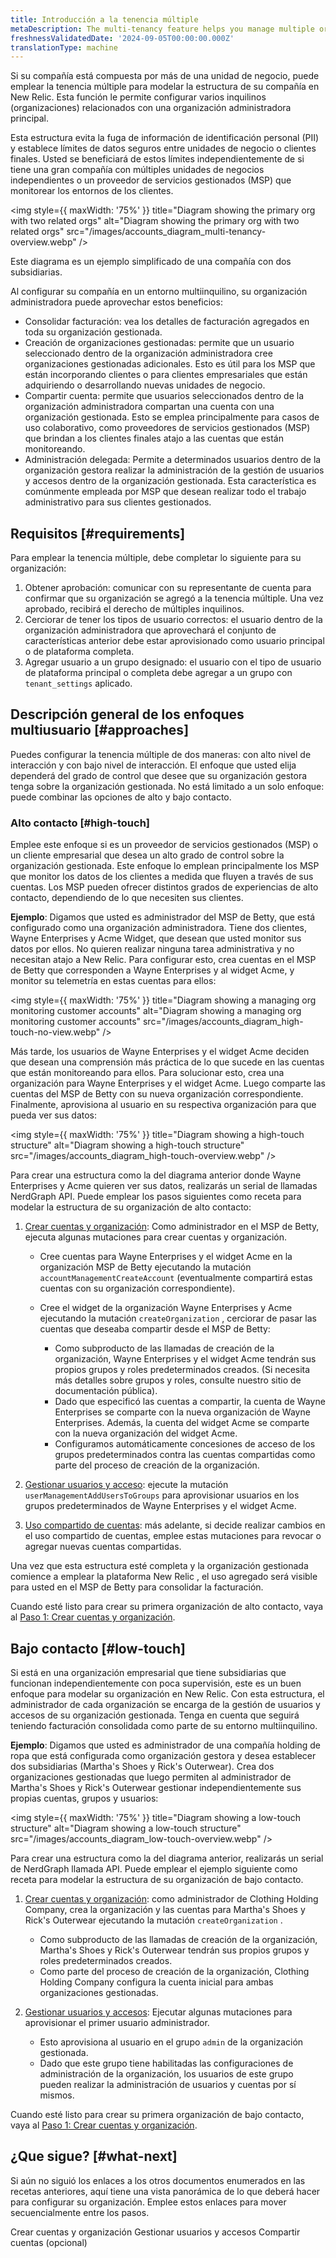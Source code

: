 ```yaml
---
title: Introducción a la tenencia múltiple
metaDescription: The multi-tenancy feature helps you manage multiple organizations and accounts
freshnessValidatedDate: '2024-09-05T00:00:00.000Z'
translationType: machine
---
```


Si su compañía está compuesta por más de una unidad de negocio, puede emplear la tenencia múltiple para modelar la estructura de su compañía en New Relic. Esta función le permite configurar varios inquilinos (organizaciones) relacionados con una organización administradora principal.

Esta estructura evita la fuga de información de identificación personal (PII) y establece límites de datos seguros entre unidades de negocio o clientes finales. Usted se beneficiará de estos límites independientemente de si tiene una gran compañía con múltiples unidades de negocios independientes o un proveedor de servicios gestionados (MSP) que monitorear los entornos de los clientes.

<img style={{ maxWidth: '75%' }} title="Diagram showing the primary org with two related orgs" alt="Diagram showing the primary org with two related orgs" src="/images/accounts_diagram_multi-tenancy-overview.webp" />

<figcaption>
  Este diagrama es un ejemplo simplificado de una compañía con dos subsidiarias.
</figcaption>

Al configurar su compañía en un entorno multiinquilino, su organización administradora puede aprovechar estos beneficios:

* Consolidar facturación: vea los detalles de facturación agregados en toda su organización gestionada.
* Creación de organizaciones gestionadas: permite que un usuario seleccionado dentro de la organización administradora cree organizaciones gestionadas adicionales. Esto es útil para los MSP que están incorporando clientes o para clientes empresariales que están adquiriendo o desarrollando nuevas unidades de negocio.
* Compartir cuenta: permite que usuarios seleccionados dentro de la organización administradora compartan una cuenta con una organización gestionada. Esto se emplea principalmente para casos de uso colaborativo, como proveedores de servicios gestionados (MSP) que brindan a los clientes finales atajo a las cuentas que están monitoreando.
* Administración delegada: Permite a determinados usuarios dentro de la organización gestora realizar la administración de la gestión de usuarios y accesos dentro de la organización gestionada. Esta característica es comúnmente empleada por MSP que desean realizar todo el trabajo administrativo para sus clientes gestionados.

## Requisitos [#requirements]

Para emplear la tenencia múltiple, debe completar lo siguiente para su organización:

1. Obtener aprobación: comunicar con su representante de cuenta para confirmar que su organización se agregó a la tenencia múltiple. Una vez aprobado, recibirá el derecho de múltiples inquilinos.
2. Cerciorar de tener los tipos de usuario correctos: el usuario dentro de la organización administradora que aprovechará el conjunto de características anterior debe estar aprovisionado como usuario principal o de plataforma completa.
3. Agregar usuario a un grupo designado: el usuario con el tipo de usuario de plataforma principal o completa debe agregar a un grupo con `tenant_settings` aplicado.

## Descripción general de los enfoques multiusuario [#approaches]

Puedes configurar la tenencia múltiple de dos maneras: con alto nivel de interacción y con bajo nivel de interacción. El enfoque que usted elija dependerá del grado de control que desee que su organización gestora tenga sobre la organización gestionada. No está limitado a un solo enfoque: puede combinar las opciones de alto y bajo contacto.

### Alto contacto [#high-touch]

Emplee este enfoque si es un proveedor de servicios gestionados (MSP) o un cliente empresarial que desea un alto grado de control sobre la organización gestionada. Este enfoque lo emplean principalmente los MSP que monitor los datos de los clientes a medida que fluyen a través de sus cuentas. Los MSP pueden ofrecer distintos grados de experiencias de alto contacto, dependiendo de lo que necesiten sus clientes.

**Ejemplo**: Digamos que usted es administrador del MSP de Betty, que está configurado como una organización administradora. Tiene dos clientes, Wayne Enterprises y Acme Widget, que desean que usted monitor sus datos por ellos. No quieren realizar ninguna tarea administrativa y no necesitan atajo a New Relic. Para configurar esto, crea cuentas en el MSP de Betty que corresponden a Wayne Enterprises y al widget Acme, y monitor su telemetría en estas cuentas para ellos:

<img style={{ maxWidth: '75%' }} title="Diagram showing a managing org monitoring customer accounts" alt="Diagram showing a managing org monitoring customer accounts" src="/images/accounts_diagram_high-touch-no-view.webp" />

Más tarde, los usuarios de Wayne Enterprises y el widget Acme deciden que desean una comprensión más práctica de lo que sucede en las cuentas que están monitoreando para ellos. Para solucionar esto, crea una organización para Wayne Enterprises y el widget Acme. Luego comparte las cuentas del MSP de Betty con su nueva organización correspondiente. Finalmente, aprovisiona al usuario en su respectiva organización para que pueda ver sus datos:

<img style={{ maxWidth: '75%' }} title="Diagram showing a high-touch structure" alt="Diagram showing a high-touch structure" src="/images/accounts_diagram_high-touch-overview.webp" />

Para crear una estructura como la del diagrama anterior donde Wayne Enterprises y Acme quieren ver sus datos, realizarás un serial de llamadas NerdGraph API. Puede emplear los pasos siguientes como receta para modelar la estructura de su organización de alto contacto:

1. [Crear cuentas y organización](/docs/accounts/accounts-billing/account-structure/multi-tenancy/org-creation): Como administrador en el MSP de Betty, ejecuta algunas mutaciones para crear cuentas y organización.

   * Cree cuentas para Wayne Enterprises y el widget Acme en la organización MSP de Betty ejecutando la mutación `accountManagementCreateAccount` (eventualmente compartirá estas cuentas con su organización correspondiente).

   * Cree el widget de la organización Wayne Enterprises y Acme ejecutando la mutación `createOrganization` , cerciorar de pasar las cuentas que deseaba compartir desde el MSP de Betty:

     * Como subproducto de las llamadas de creación de la organización, Wayne Enterprises y el widget Acme tendrán sus propios grupos y roles predeterminados creados. (Si necesita más detalles sobre grupos y roles, consulte nuestro sitio de documentación pública).
     * Dado que especificó las cuentas a compartir, la cuenta de Wayne Enterprises se comparte con la nueva organización de Wayne Enterprises. Además, la cuenta del widget Acme se comparte con la nueva organización del widget Acme.
     * Configuramos automáticamente concesiones de acceso de los grupos predeterminados contra las cuentas compartidas como parte del proceso de creación de la organización.

2. [Gestionar usuarios y acceso](/docs/accounts/accounts-billing/account-structure/multi-tenancy/delegated-administration): ejecute la mutación `userManagementAddUsersToGroups` para aprovisionar usuarios en los grupos predeterminados de Wayne Enterprises y el widget Acme.

3. [Uso compartido de cuentas](/docs/accounts/accounts-billing/account-structure/multi-tenancy/share-accounts): más adelante, si decide realizar cambios en el uso compartido de cuentas, emplee estas mutaciones para revocar o agregar nuevas cuentas compartidas.

<Callout variant="tip">
  Una vez que esta estructura esté completa y la organización gestionada comience a emplear la plataforma New Relic , el uso agregado será visible para usted en el MSP de Betty para consolidar la facturación.
</Callout>

Cuando esté listo para crear su primera organización de alto contacto, vaya al [Paso 1: Crear cuentas y organización](/docs/accounts/accounts-billing/account-structure/multi-tenancy/org-creation).

## Bajo contacto [#low-touch]

Si está en una organización empresarial que tiene subsidiarias que funcionan independientemente con poca supervisión, este es un buen enfoque para modelar su organización en New Relic. Con esta estructura, el administrador de cada organización se encarga de la gestión de usuarios y accesos de su organización gestionada. Tenga en cuenta que seguirá teniendo facturación consolidada como parte de su entorno multiinquilino.

**Ejemplo**: Digamos que usted es administrador de una compañía holding de ropa que está configurada como organización gestora y desea establecer dos subsidiarias (Martha&apos;s Shoes y Rick&apos;s Outerwear). Crea dos organizaciones gestionadas que luego permiten al administrador de Martha&apos;s Shoes y Rick&apos;s Outerwear gestionar independientemente sus propias cuentas, grupos y usuarios:

<img style={{ maxWidth: '75%' }} title="Diagram showing a low-touch structure" alt="Diagram showing a low-touch structure" src="/images/accounts_diagram_low-touch-overview.webp" />

Para crear una estructura como la del diagrama anterior, realizarás un serial de NerdGraph llamada API. Puede emplear el ejemplo siguiente como receta para modelar la estructura de su organización de bajo contacto.

1. [Crear cuentas y organización](/docs/accounts/accounts-billing/account-structure/multi-tenancy/org-creation): como administrador de Clothing Holding Company, crea la organización y las cuentas para Martha&apos;s Shoes y Rick&apos;s Outerwear ejecutando la mutación `createOrganization` .

   * Como subproducto de las llamadas de creación de la organización, Martha&apos;s Shoes y Rick&apos;s Outerwear tendrán sus propios grupos y roles predeterminados creados.
   * Como parte del proceso de creación de la organización, Clothing Holding Company configura la cuenta inicial para ambas organizaciones gestionadas.

2. [Gestionar usuarios y accesos](/docs/accounts/accounts-billing/account-structure/multi-tenancy/delegated-administration): Ejecutar algunas mutaciones para aprovisionar el primer usuario administrador.

   * Esto aprovisiona al usuario en el grupo `admin` de la organización gestionada.
   * Dado que este grupo tiene habilitadas las configuraciones de administración de la organización, los usuarios de este grupo pueden realizar la administración de usuarios y cuentas por sí mismos.

Cuando esté listo para crear su primera organización de bajo contacto, vaya al [Paso 1: Crear cuentas y organización](/docs/accounts/accounts-billing/account-structure/multi-tenancy/org-creation).

## ¿Que sigue? [#what-next]

Si aún no siguió los enlaces a los otros documentos enumerados en las recetas anteriores, aquí tiene una vista panorámica de lo que deberá hacer para configurar su organización. Emplee estos enlaces para mover secuencialmente entre los pasos.

<DocTiles>
  <DocTile title="Step 1" path="/docs/accounts/accounts-billing/account-structure/multi-tenancy/org-creation">Crear cuentas y organización</DocTile> <DocTile title="Step 2" path="/docs/accounts/accounts-billing/account-structure/multi-tenancy/delegated-administration">Gestionar usuarios y accesos</DocTile> <DocTile title="Step 3" path="/docs/accounts/accounts-billing/account-structure/multi-tenancy/share-accounts">Compartir cuentas (opcional)</DocTile>
</DocTiles>